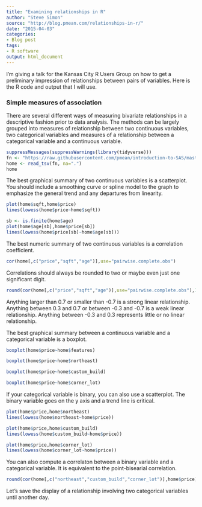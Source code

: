 ```yaml
---
title: "Examining relationships in R"
author: "Steve Simon"
source: "http://blog.pmean.com/relationships-in-r/"
date: "2015-04-03"
categories:
- Blog post
tags:
- R software
output: html_document
---
```


I'm giving a talk for the Kansas City R Users Group on how to get a
preliminary impression of relationships between pairs of variables. Here
is the R code and output that I will use.

<!---More--->

### Simple measures of association

There are several different ways of measuring bivariate relationships in
a descriptive fashion prior to data analysis. The methods can be largely
grouped into measures of relationship between two continuous variables,
two categorical variables and measures of a relationship between a
categorical variable and a continuous variable.

```r
suppressMessages(suppressWarnings(library(tidyverse)))
fn <- "https://raw.githubusercontent.com/pmean/introduction-to-SAS/master/data/housing.txt"
home <- read_tsv(fn, na=".")
home
```

The best graphical summary of two continuous variables is a scatterplot.
You should include a smoothing curve or spline model to the graph to
emphasize the general trend and any departures from linearity.

```r
plot(home$sqft,home$price)
lines(lowess(home$price~home$sqft))
```



```r
sb <- is.finite(home$age)
plot(home$age[sb],home$price[sb])
lines(lowess(home$price[sb]~home$age[sb]))
```



The best numeric summary of two continuous variables is a correlation
coefficient.

```r
cor(home[,c("price","sqft","age")],use="pairwise.complete.obs")
```

Correlations should always be rounded to two or maybe even just one
significant digit.

```r
round(cor(home[,c("price","sqft","age")],use="pairwise.complete.obs"),1)
```

Anything larger than 0.7 or smaller than -0.7 is a strong linear
relationship. Anything between 0.3 and 0.7 or between -0.3 and -0.7 is a
weak linear relationship. Anything between -0.3 and 0.3 represents
little or no linear relationship.

The best graphical summary between a continuous variable and a
categorical variable is a boxplot.

```r
boxplot(home$price~home$features)
```


```r
boxplot(home$price~home$northeast)
```



```r
boxplot(home$price~home$custom_build)
```


```r
boxplot(home$price~home$corner_lot)
```




If your categorical variable is binary, you can also use a scatterplot.
The binary variable goes on the y axis and a trend line is critical.

```r
plot(home$price,home$northeast)
lines(lowess(home$northeast~home$price))
```




```r
plot(home$price,home$custom_build)
lines(lowess(home$custom_build~home$price))
```




```r
plot(home$price,home$corner_lot)
lines(lowess(home$corner_lot~home$price))
```



You can also compute a correlaton between a binary variable and a
categorical variable. It is equivalent to the point-bisearial
correlation.

```r
round(cor(home[,c("northeast","custom_build","corner_lot")],home$price),1)
```

Let's save the display of a relationship involving two categorical
variables until another day.


